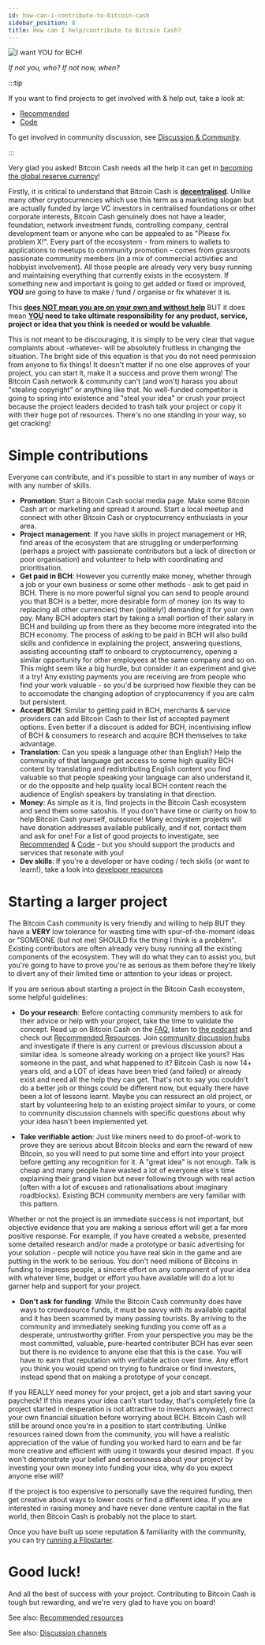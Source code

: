```yaml
---
id: how-can-i-contribute-to-bitcoin-cash
sidebar_position: 8
title: How can I help/contribute to Bitcoin Cash?
---
```



<img src={someoneUrl} alt="I want YOU for BCH!" />

_If not you, who? If not now, when?_

:::tip

If you want to find projects to get involved with & help out, take a look at:

- [Recommended](/recommended)
- [Code](/code)

To get involved in community discussion, see [Discussion & Community](/recommended#discussion--community).

:::

Very glad you asked! Bitcoin Cash needs all the help it can get in [becoming the global reserve currency](/faqs/Global-Reserve-Currency/what-do-you-mean-global-reserve-currency)!

Firstly, it is critical to understand that Bitcoin Cash is [**decentralised**](/faqs/Decentralisation/how-does-BCH-governance-work). Unlike many other cryptocurrencies which use this term as a marketing slogan but are actually funded by large VC investors in centralised foundations or other corporate interests, Bitcoin Cash genuinely does not have a leader, foundation, network investment funds, controlling company, central development team or anyone who can be appealed to as "Please fix problem X!". Every part of the ecosystem - from miners to wallets to applications to meetups to community promotion - comes from grassroots passionate community members (in a mix of commercial activities and hobbyist involvement). All those people are already very very busy running and maintaining everything that currently exists in the ecosystem. If something new and important is going to get added or fixed or improved, **YOU** are going to have to make / fund / organise or fix whatever it is.

This **<u>does NOT mean you are on your own and without help</u>** BUT it does mean **<u>YOU</u> need to take ultimate responsibility for any product, service, project or idea that you think is needed or would be valuable**.

This is not meant to be discouraging, it is simply to be very clear that vague complaints about -whatever- will be absolutely fruitless in changing the situation. The bright side of this equation is that you do not need permission from anyone to fix things! It doesn't matter if no one else approves of your project, you can start it, make it a success and prove them wrong! The Bitcoin Cash network & community can't (and won't) harass you about "stealing copyright" or anything like that. No well-funded competitor is going to spring into existence and "steal your idea" or crush your project because the project leaders decided to trash talk your project or copy it with their huge pot of resources. There's no one standing in your way, so get cracking!

# Simple contributions

Everyone can contribute, and it's possible to start in any number of ways or with any number of skills.

- **Promotion**: Start a Bitcoin Cash social media page. Make some Bitcoin Cash art or marketing and spread it around. Start a local meetup and connect with other Bitcoin Cash or cryptocurrency enthusiasts in your area.
- **Project management**: If you have skills in project management or HR, find areas of the ecosystem that are struggling or underperforming (perhaps a project with passionate contributors but a lack of direction or poor organisation) and volunteer to help with coordinating and prioritisation.
- **Get paid in BCH**: However you currently make money, whether through a job or your own business or some other methods - ask to get paid in BCH. There is no more powerful signal you can send to people around you that BCH is a better, more desirable form of money (on its way to replacing all other currencies) then (politely!) demanding it for your own pay. Many BCH adopters start by taking a small portion of their salary in BCH and building up from there as they become more integrated into the BCH economy. The process of asking to be paid in BCH will also build skills and confidence in explaining the project, answering questions, assisting accounting staff to onboard to cryptocurrency, opening a similar opportunity for other employees at the same company and so on. This might seem like a big hurdle, but consider it an experiment and give it a try! Any existing payments you are receiving are from people who find your work valuable - so you'd be surprised how flexible they can be to accomodate the changing adoption of cryptocurrency if you are calm but persistent.
- **Accept BCH**: Similar to getting paid in BCH, merchants & service providers can add Bitcoin Cash to their list of accepted payment options. Even better if a discount is added for BCH, incentivising inflow of BCH & consumers to research and acquire BCH themselves to take advantage.
- **Translation**: Can you speak a language other than English? Help the community of that language get access to some high quality BCH content by translating and redistributing English content you find valuable so that people speaking your language can also understand it, or do the opposite and help quality local BCH content reach the audience of English speakers by translating in that direction.
- **Money**: As simple as it is, find projects in the Bitcoin Cash ecosystem and send them some satoshis. If you don't have time or clarity on how to help Bitcoin Cash yourself, outsource! Many ecosystem projects will have donation addresses available publically, and if not, contact them and ask for one! For a list of good projects to investigate, see [Recommended](/recommended) & [Code](/code) - but you should support the products and services that resonate with you!
- **Dev skills**: If you're a developer or have coding / tech skills (or want to learn!), take a look into [developer resources](/code#bch-developer-community)

# Starting a larger project

The Bitcoin Cash community is very friendly and willing to help BUT they have a **VERY** low tolerance for wasting time with spur-of-the-moment ideas or "SOMEONE (but not me) SHOULD fix the thing I think is a problem". Existing contributors are often already very busy running all the existing components of the ecosystem. They will do what they can to assist you, but you're going to have to prove you're as serious as them before they're likely to divert any of their limited time or attention to your ideas or project.

If you are serious about starting a project in the Bitcoin Cash ecosystem, some helpful guidelines:

- **Do your research**: Before contacting community members to ask for their advice or help with your project, take the time to validate the concept. Read up on Bitcoin Cash on the [FAQ](/faqs), listen to [the podcast](/docs/welcome) and check out [Recommended Resources](/recommended). Join [community discussion hubs](/recommended#discussion) and investigate if there is any current or previous discussion about a similar idea. Is someone already working on a project like yours? Has someone in the past, and what happened to it? Bitcoin Cash is now 14+ years old, and a LOT of ideas have been tried (and failed) or already exist and need all the help they can get. That's not to say you couldn't do a better job or things could be different now, but equally there have been a lot of lessons learnt. Maybe you can ressurect an old project, or start by volunteering help to an existing project similar to yours, or come to community discussion channels with specific questions about why your idea hasn't been implemented yet.

- **Take verifiable action**: Just like miners need to do proof-of-work to prove they are serious about Bitcoin blocks and earn the reward of new Bitcoin, so you will need to put some time and effort into your project before getting any recognition for it. A "great idea" is not enough. Talk is cheap and many people have wasted a lot of everyone else's time explaining their grand vision but never following through with real action (often with a lot of excuses and rationalisations about imaginary roadblocks). Existing BCH community members are very familiar with this pattern.

Whether or not the project is an immediate success is not important, but objective evidence that you are making a serious effort will get a far more positive response. For example, if you have created a website, presented some detailed research and/or made a prototype or basic advertising for your solution - people will notice you have real skin in the game and are putting in the work to be serious. You don't need millions of Bitcoins in funding to impress people, a sincere effort on any component of your idea with whatever time, budget or effort you have available will do a lot to garner help and support for your project.

- **Don't ask for funding**: While the Bitcoin Cash community does have ways to crowdsource funds, it must be savvy with its available capital and it has been scammed by many passing tourists. By arriving to the community and immediately seeking funding you come off as a desperate, untrustworthy grifter. From your perspective you may be the most committed, valuable, pure-hearted contributer BCH has ever seen but there is no evidence to anyone else that this is the case. You will have to earn that reputation with verifiable action over time. Any effort you think you would spend on trying to fundraise or find investors, instead spend that on making a prototype of your concept.

If you REALLY need money for your project, get a job and start saving your paycheck! If this means your idea can't start today, that's completely fine (a project started in desperation is not attractive to investors anyway), correct your own financial situation before worrying about BCH. Bitcoin Cash will still be around once you're in a position to start contributing. Unlike resources rained down from the community, you will have a realistic appreciation of the value of funding you worked hard to earn and be far more creative and efficient with using it towards your desired impact. If you won't demonstrate your belief and seriousness about your project by investing your own money into funding your idea, why do you expect anyone else will?

If the project is too expensive to personally save the required funding, then get creative about ways to lower costs or find a different idea. If you are interested in raising money and have never done venture capital in the fiat world, then Bitcoin Cash is probably not the place to start.

Once you have built up some reputation & familiarity with the community, you can try [running a Flipstarter](/faqs/Tech/what-is-flipstarter).

# Good luck!

And all the best of success with your project. Contributing to Bitcoin Cash is tough but rewarding, and we're very glad to have you on board!

See also: [Recommended resources](/recommended)

See also: [Discussion channels](/recommended#discussion)
